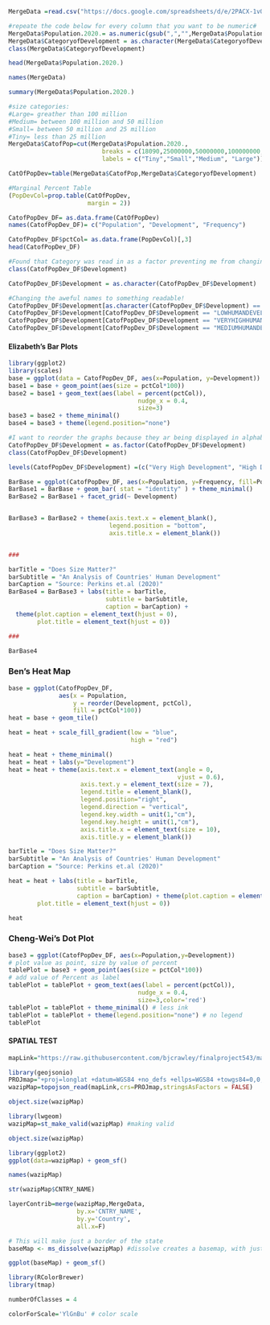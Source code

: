```r
MergeData =read.csv("https://docs.google.com/spreadsheets/d/e/2PACX-1vQvh-fKdh4RVEFtYigc5Uk4_aTXncPVFyouTKsSO5T1KZMeDDKsj-F6ENYokFBNaYrFv_lEojDyVB-X/pub?gid=950099029&single=true&output=csv", header = TRUE, stringsAsFactors = FALSE)

#repeate the code below for every column that you want to be numeric#
MergeData$Population.2020.= as.numeric(gsub(",","",MergeData$Population.2020.))
MergeData$CategoryofDevelopment = as.character(MergeData$CategoryofDevelopment)
class(MergeData$CategoryofDevelopment)
```

```r
head(MergeData$Population.2020.)
```

```r
names(MergeData)
```

```r
summary(MergeData$Population.2020.)
```

```r
#size categories:
#Large= greather than 100 million
#Medium= between 100 million and 50 million
#Small= between 50 million and 25 million
#Tiny= less than 25 million
MergeData$CatofPop=cut(MergeData$Population.2020.,
                          breaks = c(18090,25000000,50000000,100000000,1439000000),
                          labels = c("Tiny","Small","Medium", "Large"))

CatOfPopDev=table(MergeData$CatofPop,MergeData$CategoryofDevelopment)

#Marginal Percent Table
(PopDevCol=prop.table(CatOfPopDev,
                      margin = 2))
```

```r
CatofPopDev_DF= as.data.frame(CatOfPopDev)
names(CatofPopDev_DF)= c("Population", "Development", "Frequency")

CatofPopDev_DF$pctCol= as.data.frame(PopDevCol)[,3]
head(CatofPopDev_DF)
```

```r
#Found that Category was read in as a factor preventing me from changing the variable names the code below changes the column into characters. 
class(CatofPopDev_DF$Development)
```

```r
CatofPopDev_DF$Development = as.character(CatofPopDev_DF$Development)

#Changing the aweful names to something readable!
CatofPopDev_DF$Development[as.character(CatofPopDev_DF$Development) == "HIGHHUMANDEVELOPMENT"] <- "High Development"
CatofPopDev_DF$Development[CatofPopDev_DF$Development == "LOWHUMANDEVELOPMENT"] <- "Low Development"
CatofPopDev_DF$Development[CatofPopDev_DF$Development == "VERYHIGHHUMANDEVELOPMENT"] <- "Very High Development"
CatofPopDev_DF$Development[CatofPopDev_DF$Development == "MEDIUMHUMANDEVELOPMENT"] <- "Medium Development"
```

#### Elizabeth's Bar Plots

```r
library(ggplot2)
library(scales)
base = ggplot(data = CatofPopDev_DF, aes(x=Population, y=Development))
base1 = base + geom_point(aes(size = pctCol*100))
base2 = base1 + geom_text(aes(label = percent(pctCol)),
                                    nudge_x = 0.4,
                                    size=3)
base3 = base2 + theme_minimal()
base4 = base3 + theme(legend.position="none")
```

```r
#I want to reorder the graphs because they ar being displayed in alphabetical order instead of something like Very High, High, Medium, Low. This means that I have to turn the Development column into a factor and designate the order with levels. 
CatofPopDev_DF$Development = as.factor(CatofPopDev_DF$Development)
class(CatofPopDev_DF$Development)
```

```r
levels(CatofPopDev_DF$Development) =(c("Very High Development", "High Development", "Medium Development", "Low Development"))
```

```r
BarBase = ggplot(CatofPopDev_DF, aes(x=Population, y=Frequency, fill=Population))
BarBase1 = BarBase + geom_bar( stat = "identity" ) + theme_minimal()
BarBase2 = BarBase1 + facet_grid(~ Development)


BarBase3 = BarBase2 + theme(axis.text.x = element_blank(),
                            legend.position = "bottom",
                            axis.title.x = element_blank())


###

barTitle = "Does Size Matter?"
barSubtitle = "An Analysis of Countries' Human Development"
barCaption = "Source: Perkins et.al (2020)"
BarBase4 = BarBase3 + labs(title = barTitle, 
                           subtitle = barSubtitle,
                           caption = barCaption) +
  theme(plot.caption = element_text(hjust = 0), 
        plot.title = element_text(hjust = 0))

###

BarBase4
```

### Ben's Heat Map ###

```r
base = ggplot(CatofPopDev_DF,
              aes(x = Population,
                  y = reorder(Development, pctCol),
                  fill = pctCol*100))
heat = base + geom_tile()

heat = heat + scale_fill_gradient(low = "blue",
                                  high = "red")

heat = heat + theme_minimal()
heat = heat + labs(y="Development")
heat = heat + theme(axis.text.x = element_text(angle = 0,
                                               vjust = 0.6),
                    axis.text.y = element_text(size = 7),
                    legend.title = element_blank(),
                    legend.position="right",
                    legend.direction = "vertical",
                    legend.key.width = unit(1,"cm"),
                    legend.key.height = unit(1,"cm"),
                    axis.title.x = element_text(size = 10),
                    axis.title.y = element_blank())

barTitle = "Does Size Matter?"
barSubtitle = "An Analysis of Countries' Human Development"
barCaption = "Source: Perkins et.al (2020)"

heat = heat + labs(title = barTitle,
                   subtitle = barSubtitle,
                   caption = barCaption) + theme(plot.caption = element_text(hjust = 0), 
        plot.title = element_text(hjust = 0))

heat
```



### Cheng-Wei's Dot Plot ###

```r
base3 = ggplot(CatofPopDev_DF, aes(x=Population,y=Development))
# plot value as point, size by value of percent
tablePlot = base3 + geom_point(aes(size = pctCol*100)) 
# add value of Percent as label
tablePlot = tablePlot + geom_text(aes(label = percent(pctCol)),
                                    nudge_x = 0.4,
                                    size=3,color='red')
tablePlot = tablePlot + theme_minimal() # less ink
tablePlot = tablePlot + theme(legend.position="none") # no legend
tablePlot

```


#### SPATIAL TEST ####





```r
mapLink="https://raw.githubusercontent.com/bjcrawley/finalproject543/master/Countries_WGS84.json"
```

```r
library(geojsonio)
PROJmap="+proj=longlat +datum=WGS84 +no_defs +ellps=WGS84 +towgs84=0,0,0"
wazipMap=topojson_read(mapLink,crs=PROJmap,stringsAsFactors = FALSE)
```

```r
object.size(wazipMap)
```

```r
library(lwgeom)
wazipMap=st_make_valid(wazipMap) #making valid
```

```r
object.size(wazipMap)
```

```r
library(ggplot2)
ggplot(data=wazipMap) + geom_sf()
```

```r
names(wazipMap)
```

```r
str(wazipMap$CNTRY_NAME)
```

```r
layerContrib=merge(wazipMap,MergeData, 
                   by.x='CNTRY_NAME', 
                   by.y='Country',
                   all.x=F)
```

```r
# This will make just a border of the state
baseMap <- ms_dissolve(wazipMap) #dissolve creates a basemap, with just the border 
```

```r
ggplot(baseMap) + geom_sf()
```

```r
library(RColorBrewer)
library(tmap)
```

```r
numberOfClasses = 4

colorForScale='YlGnBu' # color scale



```

























